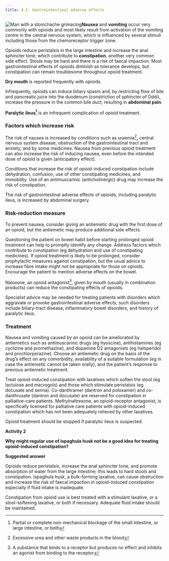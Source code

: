 ```yaml
---
title: 4.1. Gastrointestinal adverse effects
---
```



![Man with a stomchache grimacing](../../assets/con146683.jpg)**Nausea** and **vomiting** occur very commonly with opioids and most likely result from activation of the vomiting centre in the central nervous system, which is influenced by several stimuli including those from the chemoreceptor trigger zone.

Opioids reduce peristalsis in the large intestine and increase the anal sphincter tone, which contribute to **constipation**, another very common side effect. Stools may be hard and there is a risk of faecal impaction. Most gastrointestinal effects of opioids diminish as tolerance develops, but constipation can remain troublesome throughout opioid treatment.

**Dry mouth** is reported frequently with opioids.

Infrequently, opioids can induce biliary spasm and, by restricting flow of bile and pancreatic juice into the duodenum (constriction of sphincter of Oddi), increase the pressure in the common bile duct, resulting in **abdominal pain**. 

**Paralytic ileus[^1]** is an infrequent complication of opioid treatment.

### Factors which increase risk

The risk of nausea is increased by conditions such as uraemia[^2], central nervous system disease, obstruction of the gastrointestinal tract and anxiety, and by some medicines. Nausea from previous opioid treatment can also increase the risk of inducing nausea, even before the intended dose of opioid is given (anticipatory effect).

Conditions that increase the risk of opioid-induced constipation include dehydration, confusion, use of other constipating medicines, and immobility. Use of an antimuscarinic (anticholinergic) drug may increase the risk of constipation.

The risk of gastrointestinal adverse effects of opioids, including paralytic ileus, is increased by abdominal surgery.

### Risk-reduction measure

To prevent nausea, consider giving an antiemetic drug with the first dose of an opioid, but the antiemetic may produce additional side effects.

Questioning the patient on bowel habit before starting prolonged opioid treatment can help to promptly identify any change. Address factors which contribute to constipation (eg dehydration and use of constipating medicines). If opioid treatment is likely to be prolonged, consider prophylactic measures against constipation, but the usual advice to increase fibre intake might not be appropriate for those on opioids. Encourage the patient to mention adverse effects on the bowel.

Naloxone, an opioid antagonist[^3], given by mouth (usually in combination products) can reduce the constipating effects of opioids.

Specialist advice may be needed for treating patients with disorders which aggravate or provoke gastrointestinal adverse effects; such disorders include biliary-tract disease, inflammatory bowel disorders, and history of paralytic ileus.

### Treatment

Nausea and vomiting caused by an opioid can be ameliorated by antiemetics such as antimuscarinic drugs (eg hyoscine), antihistamines (eg cyclizine and promethazine), and dopamine D2 antagonists (eg haloperidol and prochlorperazine). Choose an antiemetic drug on the basis of the drug’s effect on any comorbidity, availability of a suitable formulation (eg in case the antiemetic cannot be taken orally), and the patient’s response to previous antiemetic treatment.

Treat opioid-induced constipation with laxatives which soften the stool (eg lactulose and macrogols) and those which stimulate peristalsis (eg docusate and senna). Co-danthramer (dantron and poloxamer) and co-danthrusate (dantron and docusate) are reserved for constipation in palliative-care patients. Methylnaltrexone, an opioid-receptor antagonist, is specifically licensed for palliative care patients with opioid-induced constipation which has not been adequately relieved by other laxatives.

Opioid treatment should be stopped if paralytic ileus is suspected.

**Activity 2**

**Why might regular use of ispaghula husk not be a good idea for treating opioid-induced constipation?**

<Expander title="Reveal suggested answer...">
 <p>
  <strong>
   Suggested answer
  </strong>
 </p>
 <p>
  Opioids reduce peristalsis, increase the anal sphincter tone, and promote absorption of water from the large intestine; this leads to hard stools and constipation. Ispaghula husk, a bulk-forming laxative, can cause obstruction and increase the risk of faecal impaction in opioid-induced constipation especially if fluid intake is inadequate.
 </p>
 <p>
  Constipation from opioid use is best treated with a stimulant laxative, or a stool-softening laxative, or both if necessary. Adequate fluid intake should be maintained.
 </p>
</Expander>







[^1]: Partial or complete non-mechanical blockage of the small intestine, or large intestine, or both


[^2]: Excessive urea and other waste products in the blood


[^3]: A substance that binds to a receptor but produces no effect and inhibits an agonist from binding to the receptor
